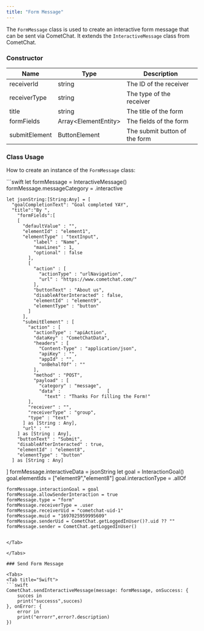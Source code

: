 ```yaml
---
title: "Form Message"
---
```


The `FormMessage` class is used to create an interactive form message that can be sent via CometChat. It extends the `InteractiveMessage` class from CometChat.

### Constructor

| Name          | Type                  | Description                   |
| ------------- | --------------------- | ----------------------------- |
| receiverId    | string                | The ID of the receiver        |
| receiverType  | string                | The type of the receiver      |
| title         | string                | The title of the form         |
| formFields    | Array\<ElementEntity> | The fields of the form        |
| submitElement | ButtonElement         | The submit button of the form |

### Class Usage

How to create an instance of the `FormMessage` class:

<Tabs>
<Tab title="Swift">
```swift
let formMessage = InteractiveMessage()
    formMessage.messageCategory = .interactive

    let jsonString:[String:Any] = [
      "goalCompletionText": "Goal completed YAY",
      "title":"By ",
        "formFields":[
        [
          "defaultValue" : "",
          "elementId" : "element1",
          "elementType" : "textInput",
              "label" : "Name",
              "maxLines" : 1,
              "optional" : false
            ],
            [
              "action" : [
                "actionType" : "urlNavigation",
                "url" : "https://www.cometchat.com/"
              ],
              "buttonText" : "About us",
              "disableAfterInteracted" : false,
              "elementId" : "element9",
              "elementType" : "button"
            ]
          ],
          "submitElement" : [
            "action" : [
              "actionType" : "apiAction",
              "dataKey" : "CometChatData",
              "headers" : [
                "Content-Type" : "application/json",
                "apiKey" : "",
                "appId" : "",
                "onBehalfOf" : ""
              ],
              "method" : "POST",
              "payload" : [
                "category" : "message",
                "data" :                 [
                  "text" : "Thanks For filling the Form!"
            ],
            "receiver" : "",
            "receiverType" : "group",
            "type" : "text"
          ] as [String : Any],
          "url" : ""
        ] as [String : Any],
        "buttonText" : "Submit",
        "disableAfterInteracted" : true,
        "elementId" : "element8",
        "elementType" : "button"
      ] as [String : Any]
   ]
    formMessage.interactiveData = jsonString
    let goal = InteractionGoal()
    goal.elementIds = ["element9","element8"]
    goal.interactionType = .allOf

    formMessage.interactionGoal = goal
    formMessage.allowSenderInteraction = true
    formMessage.type = "form"
    formMessage.receiverType = .user
    formMessage.receiverUid = "cometchat-uid-1"
    formMessage.muid = "1697025959995609"
    formMessage.senderUid = CometChat.getLoggedInUser()?.uid ?? ""
    formMessage.sender = CometChat.getLoggedInUser()
```

</Tab>

</Tabs>

### Send Form Message

<Tabs>
<Tab title="Swift">
```swift
CometChat.sendInteractiveMessage(message: formMessage, onSuccess: {
    succes in
    print("successs",succes)
}, onError: {
    error in
    print("errorr",error?.description)
})
```

</Tab>

</Tabs>
